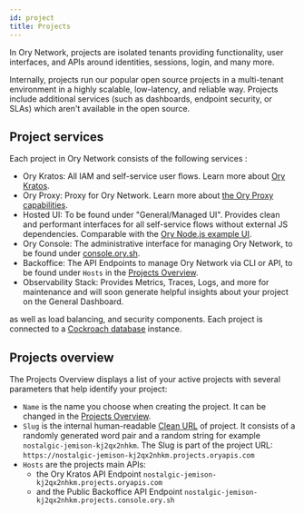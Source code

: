 ```yaml
---
id: project
title: Projects
---
```


In Ory Network, projects are isolated tenants providing functionality, user interfaces, and APIs around identities, sessions, login, and
many more.

Internally, projects run our popular open source projects in a multi-tenant environment in a highly scalable,
low-latency, and reliable way. Projects include additional services (such as dashboards, endpoint security, or SLAs)
which aren't available in the open source.

## Project services

Each project in Ory Network consists of the following services :

- Ory Kratos: All IAM and self-service user flows. Learn more about [Ory Kratos](https://www.ory.sh/kratos/docs/).
- Ory Proxy: Proxy for Ory Network. Learn more about [the Ory Proxy capabilities](https://www.ory.sh/docs/guides/proxy).
- Hosted UI: To be found under "General/Managed UI". Provides clean and performant interfaces for all self-service flows without
  external JS dependencies. Comparable with the [Ory Node.js example UI](https://github.com/ory/kratos-selfservice-ui-node).
- Ory Console: The administrative interface for managing Ory Network, to be found under [console.ory.sh](https://console.ory.sh/).
- Backoffice: The API Endpoints to manage Ory Network via CLI or API, to be found under `Hosts` in the
  [Projects Overview](#projects-overview).
- Observability Stack: Provides Metrics, Traces, Logs, and more for maintenance and will soon generate helpful insights about your
  project on the General Dashboard.

as well as load balancing, and security components. Each project is connected to a
[Cockroach database](https://www.cockroachlabs.com/docs/stable/frequently-asked-questions.html#what-is-cockroachdb) instance.

## Projects overview

The Projects Overview displays a list of your active projects with several parameters that help identify your project:

- `Name` is the name you choose when creating the project. It can be changed in the
  [Projects Overview](https://console.ory.sh/projects/list).
- `Slug` is the internal human-readable [Clean URL](https://en.wikipedia.org/wiki/Clean_URL#Slug) of project. It
  consists of a randomly generated word pair and a random string for example `nostalgic-jemison-kj2qx2nhkm`. The Slug is part of
  the project URL: `https://nostalgic-jemison-kj2qx2nhkm.projects.oryapis.com`
- `Hosts` are the projects main APIs:
  - the Ory Kratos API Endpoint `nostalgic-jemison-kj2qx2nhkm.projects.oryapis.com`
  - and the Public Backoffice API Endpoint `nostalgic-jemison-kj2qx2nhkm.projects.console.ory.sh`
